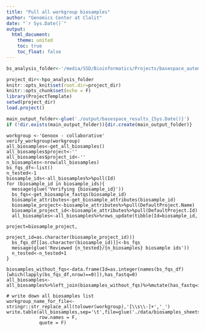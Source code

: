 ```yaml
---
title: "Pull all workgroup biosamples"
author: "Genomics Center at Clalit"
date: "`r Sys.Date()`"
output: 
  html_document:
    theme: united
    toc: true
    toc_float: false
---
```


```r
bs_analysis_folder<-'/media/SSD/Bioinformatics/Projects/basespace_automation_202206/'

```

```r

project_dir<-hpo_analysis_folder
knitr::opts_knit$set(root.dir=project_dir)
knitr::opts_chunk$set(echo = F)
library(ProjectTemplate)
setwd(project_dir)
load.project()

main_output_folder<-glue('./output/basespace_results_{Sys.Date()}')
if (!dir.exists(main_output_folder)){dir.create(main_output_folder)}

```

```get_all_biosamples
workgroup <-'Genoox - collaborative'
verify_workgroup(workgroup)
all_biosamples<-get_all_biosamples()
all_biosamples$project<-''
all_biosamples$project_id<-''
n_biosamples<-nrow(all_biosamples)
bs_fqs_df<-list()
n_tested<-1
biosample_ids<-all_biosamples%>%pull(Id)
for (biosample_id in biosample_ids){
  message(glue('Verifying {biosample_id}'))
  bs_fqs<-get_biosample_fastqs(biosample_id)
  biosample_attributes<-get_biosample_attributes(biosample_id)
  biosample_project<-biosample_attributes%>%pull(DefaultProject.Name)
  biosample_project_id<-biosample_attributes%>%pull(DefaultProject.Id)
  all_biosamples<-all_biosamples%>%rows_update(tibble(Id=biosample_id,
                                                      project=biosample_project,
                                                      project_id=as.character(biosample_project_id)))
  bs_fqs_df[[as.character(biosample_id)]]<-bs_fqs
  message(glue('Reviewed {n_tested}/{n_biosamples} biosample ids'))
  n_tested<-n_tested+1
}

biosamples_without_fqs<-data.frame(Id=as.integer(names(bs_fqs_df)[which(lapply(bs_fqs_df,nrow)==0)]),has_fastq=0)
all_biosamples<-all_biosamples%>%left_join(biosamples_without_fqs)%>%mutate(has_fastq=ifelse(is.na(has_fastq),1,0))

# write down all biosamples list
workgroup_name_for_file<-stringr::str_replace_all(tolower(workgroup),'[\\s\\-]+','_')
write.table(all_biosamples,sep='\t',file=glue('./data/biosamples_sheets/{workgroup_name_for_file}_{Sys.Date()}.csv'),
            row.names = F,
            quote = F)

```